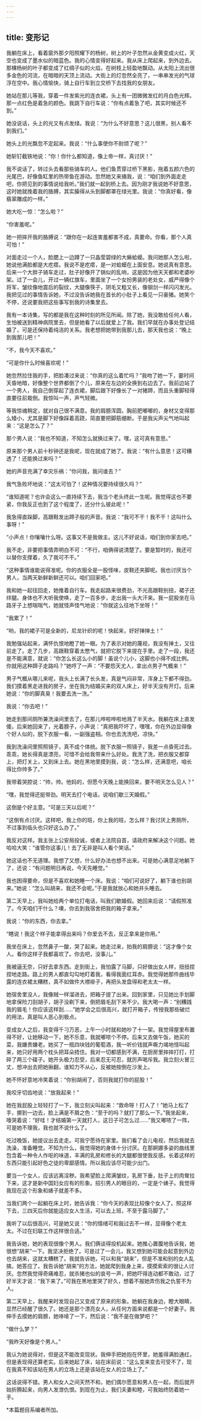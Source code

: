 ```yaml
---
---
---
```

title: 变形记
---

我躺在床上，看着窗外那夕阳照耀下的杨树，树上的叶子忽然从金黄变成火红，天空也变成了墨水似的暗蓝色。我的心情变得好起来。我从床上爬起来，到外边去。那棵杨树的叶子都变成了红绸子似的火焰，在树枝上轻盈地飘动。从太阳上流出很多金色的河流，在暗暗的天顶上流动。大街上的灯忽然全亮了，一串串发光的气球浮在空中。我心情愉快，骑上自行车到立交桥下去找我的女朋友。

她站在那儿等我，穿着一件发紫光的连衣裙，头上有一团微微发红的月白色光辉。那一点红色是着急的颜色。我跳下自行车说：“你有点着急了吧，其实时候还不到。”

她没说话，头上的光又有点发绿。我说：“为什么不好意思？这儿很黑，别人看不到我们。”

她头上的光飘忽不定起来。我说：“什么事使你不耐烦了呢？”

她斩钉截铁地说：“你！你什么都知道，像上帝一样，真讨厌！”

我不说话了，转过头去看那些骑车的人。他们鱼贯穿过桥下黑影，拖着五颜六色的光尾巴，好像鱼缸里的热带鱼在游动。忽然她又来捅我，说：“咱们到外面走走吧，你把见到的事情说给我听。”我们就一起到桥上去。因为刚才我说她不好意思，这时她就挽着我的胳膊，其实臊得从头到脚都罩在绿光里。我说：“你真好看，像翡翠雕成的一样。”

她大吃一惊：“怎么啦？”

“你害羞呢。”

她一把摔开我的胳膊说：“跟你在一起连害羞都害不成，真要命。你看，那个人真可怕！”

对面走过一个人，脸腮上一边蹲了一只晶莹碧绿的大癞蛤蟆。我问她那人怎么啦，她说他满脸都是大疙瘩。我说不是疙瘩，是一对蛤蟆在上面安息。她说真有意思。后来一个大胖子骑车走过，肚子好像开了锅似的乱响，这是因为他天天都和老婆吵架。过了一会儿，开过一辆红旗车，里面坐了一个女扮男装的老处女，威严得像个将军，皱纹像地震后的裂纹，大腿像筷子，阴毛又粗又长，像钢剑一样闪闪发光。我把见过的事情告诉她，不过没告诉她我在首长的小肚子上看见一只豪猪。她笑个不停，还说要我把这些事写到我的诗集里去。

我有一本诗集，写的都是我在这种时刻的所见所闻。除了她，我没敢给任何人看，生怕被送到精神病院里去，但是她看了以后就爱上了我。我们早就在办事处登记结婚了，可是还保持着纯洁的关系。我老想把她带到我那儿去，那天我也说：“晚上到我那儿吧！”

“不，我今天不喜欢。”

“可是你什么时候喜欢呢！”

她忽然拉住我的手，把脸凑过来说：“你真的这么着忙吗？”我吻了她一下，霎时间天昏地暗，好像整个世界都倒了个儿，原来在左边的全换到右边去了。我前边站了一个男人，我自己倒穿起了连衣裙，脚后跟下好像长了一对猪蹄，而且头重脚轻得直要往前栽倒。我惊叫一声，声气轻微。

等我惊魂稍定，就对自己很不满意。我的肩膀浑圆，胸前肥嘟嘟的，身材又变得那么矮小，尤其是脚下好像踩着高跷，简直要把脚筋绷断。于是我尖声尖气地叫起来：“这是怎么了？”

那个男人说：“我也不知道，不知怎么就换过来了。嘿，这可真有意思。”

原来那个男人前十秒钟还是我呢，现在就成了她了。我说：“有什么意思！这可糟透了！还能换过来吗？”

她的声音充满了幸灾乐祸：“你问我，我问谁去？”

我气急败坏地说：“这太可怕了！这种情况要持续很久吗？”

“谁知道呢？也许会这么一直持续下去，我当个老头终此一生呢。我觉得这也不要紧，你我反正也到了这个程度了，还分什么彼此呢！”

我急得直跺脚，高跟鞋发出蹄子般的声音。我说：“我可不干！我不干！这叫什么事呀！”

“小声点！你嚷嚷什么呀。这事又不是我做主。这儿不好说话，咱们到你家去吧。”

我不走，非要把事情弄明白不可：“不行，咱俩得说清楚了。要是暂时的，我还可以替你支撑着，久了我可不干。”

“这种事情谁能说得准呢。你的衣服全是一股怪味，皮鞋还夹脚呢。我也讨厌当个男人，当两天新鲜新鲜还可以。咱们回家吧。”

我和她一起往回走，她推着自行车。我走起路来很费劲，不光高跟鞋别扭，裙子还绊腿。身体也不大听我使唤，走了一百多步，走出我一头大汗来。我一屁股坐在马路牙子上想喘喘气，她就怪声怪气地说：“你就这么往地下坐呀！”

“我累了！”

“哟，我的裙子可是全新的，尼龙针织的呢！快起来，好好掸掸土！”

我勉强站起来，满怀仇恨地瞪了她一眼。为了表示对她的蔑视，我没有掸土，又往前走了。走了几步，高跟鞋穿着太憋气，就把它脱下来提在手里。走了一段，我还是不能满意，就说：“你怎么长这么小的脚！虽说个儿小，这脚也小得不成比例。你就用这种蹄子走路吗？”她哼了一声：“不要怨天尤人，拿出点男子气概来！”

男子气概从哪儿来呢，我头上长满了长头发，真是气闷非常，浑身上下都不得劲。我们摸着黑走进我的房子，坐在我为结婚买来的双人床上，好半天没有开灯。后来她说：“你的脚真臭！我要去洗一洗。”

我说：“你去吧！”

她走到那间厕所兼洗澡间里去了，在那儿哗啦哗啦地溅了半天水。我躺在床上直发傻。后来她回来了，光着膀子，小声说：“真把我吓坏了，嘿嘿，你在外边显得像个好人似的，脱下衣服一看，一副强盗相。你也去洗洗吧，凉快。”

我到洗澡间里照照镜子，真不成个体统。脱下衣服一照镜子，我差一点昏死过去。乖乖，她长得真是漂亮，可惜不会给我带来什么好处。我洗了洗，把衣服又都穿上，把灯关上，又到床上去。她在黑地里摸到我，说：“怎么样，还满意吧，咱长得比你帅多了。”

我带着哭腔说：“帅，帅。他妈的，但愿今天晚上能换回来，要不明天怎么见人？”

“嘿，我觉得还挺带劲。明天去打个电话，说咱们歇三天婚假。”

这倒是个好主意。“可是三天以后呢？”

“这倒有点讨厌。这样吧，我上你的班，你上我的班，怎么样？我讨厌上男厕所，不过事到临头也只好这么办了。”

我反对这样。我主张上公安局投诚，或者上法院自首，请政府来解决这个问题。她哈哈大笑：“谁管你这事儿！去了无非是叫人看个笑话。”

她这话也不无道理。我想了又想，什么好办法也想不出来。可是她心满意足地躺下了，还说：“有问题明日再说，今天先睡觉。”

我也困得要命，但是不喜欢和她睡一个床。我说：“咱们可说好了，躺下谁也别胡来。”她说：“怎么叫胡来，我还不会呢。”于是我就放心和她并头睡去。

第二天早上，我叫她给两个单位打电话，叫我们歇婚假。她回来后说：“请假照准了。今天咱们干什么？噢，你去到我宿舍把我的箱子拿来。”

我说：“你的东西，你去拿。”

“瞎说！我这个样子能拿得出来吗？你爱去不去，反正拿来是你用。”

我坐在床上，忽然鼻子一酸，哭了起来。她走过来，拍我的肩膀说：“这才像个女人。看你这样子我都喜欢了。你去吧，没事儿。”

我被逼无奈，只好去拿东西。走到街上，我怕露了马脚，只好做出女人样，扭扭捏捏地走路。路上的男人都直勾勾地盯着我，看得我面红耳赤。我觉得她那件曲线毕露的连衣裙太糟糕，真不如做件大襟褂子，再把头发盘得和老太太一样。

她宿舍里没人，我像贼一样溜进去，把箱子提了出来。回到家里，只见她比手划脚地拿保险刀刮胡子，胡子没剃下来，倒把眉毛刮下来不少。我大喝一声：“别糟践我的眉毛！你应该这样刮……”她学会之后很高兴，就打开箱子，传授我那些破烂的用法，真是叫人恶心到极点。

变成女人之后，我变得千刁万恶，上午一小时就和她吵了十一架。我觉得屋里布置得不好，让她移动一下，她不乐意，我就嘟哝个不停。后来又去做午饭，她买的菜，我嫌贵嫌老。她买了一瓶四块钱的葡萄酒，我一听价钱就声嘶力竭地怪叫起来，她只好用两个枕头把耳朵捂住。我对一切都感到不满，在厨房里摔摔打打，打碎了两三个碟子。她开头极力忍受，后来忍无可忍，就厉声喝斥我。我立刻火冒三丈，想冲出去把她揪翻，谁知力不从心，反被她按倒在沙发上。

她不怀好意地冷笑着说：“你别胡闹了，否则我就打你的屁股！”

我咬牙切齿地说：“放我起来！”

她在我屁股上轻轻打了一下，我立刻尖叫起来：“救命呀！打人了！”她马上松了手，挪到一边去，脸上满是不屑之色：“至于的吗？就打了那么一下。”我坐起来，嚎哭着说：“好哇！才结婚第一天就打人，这日子可怎么过……”我又嘟哝了一阵，可是她不理我，我也就不说什么了。

吃过晚饭，她提议出去走走。可我宁愿待在家里。我们看了会儿电视，然后我就去洗澡，准备睡觉。不知为什么，我觉得她的身体十分讨厌。在那婀娜多姿的曲线里包含着一种令人作呕的味道，丰满的乳房和修长的大腿都很使我反感。长着这样的东西只能引起好色之徒的卑鄙感情。所以我应该尽可能少出门。

要当一个女人，应该远离淫秽。我希望脸上爬满皱纹，乳房下垂，肚子上的肉耷拉下来，这才是新中国妇女应有的形象。招引男人的眼目的，一定是个婊子。我觉得我现在这个形象和婊子就差不多。

当我们两个一起躺在床上时，她告诉我：“你今天的表现比较像个女人了。照这样下去，三四天后你就能适应女人生活，可以去上班，不至于露马脚了。”

我听了以后很高兴，可是她又说：“你的情绪可和我过去不一样，显得像个老太太。不过在妇联工作这样很合适。”

我告诉她，她的表现很像个男人。我们俩谈得投机起来。她推心置腹地告诉我，她很想“胡来”一下。我坚决拒绝了。可是过了一会儿，我又想到她可能会起意到外边也去胡来，这就太糟糕了。我就告诉她，可以和我“胡来”，但是不准和别的女人乱搞，她答应了。我告诉她“胡来”的方法，她就爬到我身上来，摸摸索索的很让人讨厌。忽然我觉得奇痛难忍，就杀猪也似的哀号一声，把她吓得连动都不敢动，过了好半天才说：“我下来了。”可我在黑地里哭了好久，想着不报她弄伤我之仇誓不为人。

第二天早上，我醒来时发现自己又变成了原来的形象。她躺在我身边，瞪大眼睛，显然已经醒了很久了。她还是那个漂亮女人，从任何方面来说都是一个好妻子。我伸手去摸她的肩膀，她哆嗦了一下，然后说：“我不是在做梦吧？”

“做什么梦？”

“我昨天好像是个男人。”

我认为她说得对，但是这不能改变现状。我伸手把她抱在怀里，她羞得满脸通红，但是表现得还算老实。后来她起了床，站在床前说：“这么变来变去可受不了，现在我真不知该站在男人的立场上还是该站在女人的立场上了。”

这话说得不错。男人和女人之间天然不和，她们偶尔愿意和男人在一起，而后就开始折腾起来，向男人发泄仇恨。到现在为止，我们夫妻和睦，可我始终防着她一手。

*本篇题目系编者所加。